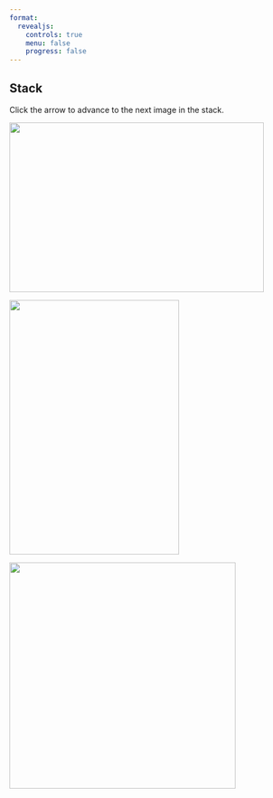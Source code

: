 ```yaml
---
format: 
  revealjs: 
    controls: true
    menu: false
    progress: false
---
```


## Stack

Click the arrow to advance to the next image in the stack.

::: r-stack

![](https://placekitten.com/450/300){.fragment width="450" height="300"}

![](https://placekitten.com/300/450){.fragment width="300" height="450"}

![](https://placekitten.com/400/400){.fragment width="400" height="400"}

:::
